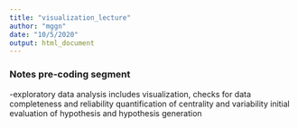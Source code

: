 ```yaml
---
title: "visualization_lecture"
author: "mggn"
date: "10/5/2020"
output: html_document
---
```


### Notes pre-coding segment
-exploratory data analysis includes visualization, checks for data completeness
and reliability
quantification of centrality and variability
initial evaluation of hypothesis and hypothesis generation
